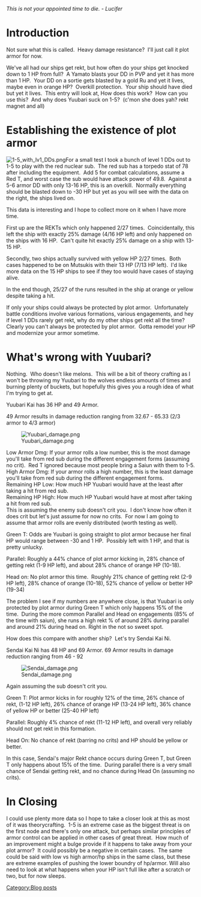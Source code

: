 ''This is not your appointed time to die. - Lucifer''



=Introduction=

Not sure what this is called.  Heavy damage resistance?  I'll just call it plot armor for now.

We've all had our ships get rekt, but how often do your ships get knocked down to 1 HP from full?  A Yamato blasts your DD in PVP and yet it has more than 1 HP.  Your DD on a sortie gets blasted by a gold Ru and yet it lives, maybe even in orange HP?  Overkill protection.  Your ship should have died but yet it lives.  This entry will look at, How does this work?  How can you use this?  And why does Yuubari suck on 1-5?  (c'mon she does yah? rekt magnet and all)



=Establishing the existence of plot armor=

[[File:1-5_with_lv1_DDs.png|right]]For a small test I took a bunch of level 1 DDs out to 1-5 to play with the red nuclear sub.  The red sub has a torpedo stat of 78 after including the equipment.  Add 5 for combat calculations, assume a Red T, and worst case the sub would have attack power of 49.8.  Against a 5-6 armor DD with only 13-16 HP, this is an overkill.  Normally everything should be blasted down to -30 HP but yet as you will see with the data on the right, the ships lived on.

This data is interesting and I hope to collect more on it when I have more time. 

First up are the REKTs which only happened 2/27 times.  Coincidentally, this left the ship with exactly 25% damage (4/16 HP left) and only happened on the ships with 16 HP.  Can't quite hit exactly 25% damage on a ship with 13-15 HP.

Secondly, two ships actually survived with yellow HP 2/27 times.  Both cases happened to be on Mutsukis with their 13 HP (7/13 HP left).  I'd like more data on the 15 HP ships to see if they too would have cases of staying alive.

In the end though, 25/27 of the runs resulted in the ship at orange or yellow despite taking a hit.

If only your ships could always be protected by plot armor.  Unfortunately battle conditions involve various formations, various engagements, and hey if level 1 DDs rarely get rekt, why do my other ships get rekt all the time?  Clearly you can't always be protected by plot armor.  Gotta remodel your HP and modernize your armor sometime.





=What's wrong with Yuubari?=

Nothing.  Who doesn't like melons.  This will be a bit of theory crafting as I won't be throwing my Yuubari to the wolves endless amounts of times and burning plenty of buckets, but hopefully this gives you a rough idea of what I'm trying to get at.

Yuubari Kai has 36 HP and 49 Armor.

49 Armor results in damage reduction ranging from 32.67 - 65.33 (2/3 armor to 4/3 armor)

[[File:Yuubari_damage.png|left]]







Low Armor Dmg: If your armor rolls a low number, this is the most damage you'll take from red sub during the different engagement forms (assuming no crit).  Red T ignored because most people bring a Saiun with them to 1-5.<br />
High Armor Dmg: If your armor rolls a high number, this is the least damage you'll take from red sub during the different engagement forms.<br />
Remaining HP Low: How much HP Yuubari would have at the least after taking a hit from red sub.<br />
Remaining HP High: How much HP Yuubari would have at most after taking a hit from red sub.<br />

This is assuming the enemy sub doesn't crit you.  I don't know how often it does crit but let's just assume for now no crits.  For now I am going to assume that armor rolls are evenly distributed (worth testing as well).

Green T: Odds are Yuubari is going straight to plot armor because her final HP would range between -30 and 1 HP.  Possibly left with 1 HP, and that is pretty unlucky.

Parallel: Roughly a 44% chance of plot armor kicking in, 28% chance of getting rekt (1-9 HP left), and about 28% chance of orange HP (10-18).

Head on: No plot armor this time.  Roughly 21% chance of getting rekt (2-9 HP left), 28% chance of orange (10-18), 52% chance of yellow or better HP (19-34)

The problem I see if my numbers are anywhere close, is that Yuubari is only protected by plot armor during Green T which only happens 15% of the time.  During the more common Parallel and Head on engagements (85% of the time with saiun), she runs a high rekt % of around 28% during parallel and around 21% during head on. Right in the not so sweet spot.



How does this compare with another ship?  Let's try Sendai Kai Ni.

Sendai Kai Ni has 48 HP and 69 Armor.
69 Armor results in damage reduction ranging from 46 - 92

[[File:Sendai_damage.png|left]]







Again assuming the sub doesn't crit you.

Green T: Plot armor kicks in for roughly 12% of the time, 26% chance of rekt, (1-12 HP left), 26% chance of orange HP (13-24 HP left), 36% chance of yellow HP or better (25-40 HP left)

Parallel: Roughly 4% chance of rekt (11-12 HP left), and overall very reliably should not get rekt in this formation.

Head On: No chance of rekt (barring no crits) and HP should be yellow or better.

In this case, Sendai's major Rekt chance occurs during Green T, but Green T only happens about 15% of the time.  During parallel there is a very small chance of Sendai getting rekt, and no chance during Head On (assuming no crits).



=In Closing=

I could use plenty more data so I hope to take a closer look at this as most of it was theorycrafting.  1-5 is an extreme case as the biggest threat is on the first node and there's only one attack, but perhaps similar principles of armor control can be applied in other cases of great threat.  How much of an improvement might a bulge provide if it happens to take away from your plot armor?  It could possibly be a negative in certain cases.  The same could be said with low vs high armor/hp ships in the same class, but these are extreme examples of pushing the lower boundry of hp/armor. Will also need to look at what happens when your HP isn't full like after a scratch or two, but for now sleeps.
[[Category:Blog posts]]